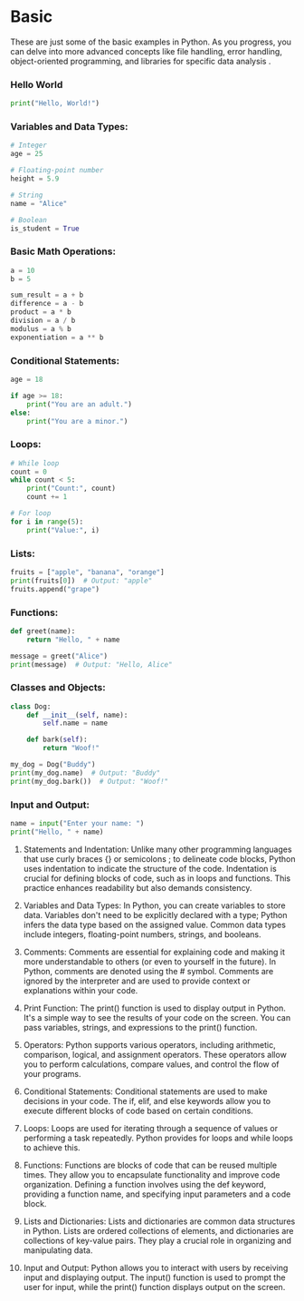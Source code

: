  # Basic
These are just some of the basic examples in Python. As you progress, you can delve into more advanced concepts like file handling, error handling, object-oriented programming, and libraries for specific data analysis .

### Hello World
```py copy
print("Hello, World!")
```

### Variables and Data Types:
```python copy showLineNumbers
# Integer
age = 25

# Floating-point number
height = 5.9

# String
name = "Alice"

# Boolean
is_student = True
```


### Basic Math Operations:
```python copy showLineNumbers
a = 10
b = 5

sum_result = a + b
difference = a - b
product = a * b
division = a / b
modulus = a % b
exponentiation = a ** b
```

### Conditional Statements:
```python copy showLineNumbers
age = 18

if age >= 18:
    print("You are an adult.")
else:
    print("You are a minor.")
```


### Loops:
```python copy showLineNumbers
# While loop
count = 0
while count < 5:
    print("Count:", count)
    count += 1

# For loop
for i in range(5):
    print("Value:", i)
```


### Lists:
```python copy showLineNumbers
fruits = ["apple", "banana", "orange"]
print(fruits[0])  # Output: "apple"
fruits.append("grape")
```


### Functions:
```python copy showLineNumbers
def greet(name):
    return "Hello, " + name

message = greet("Alice")
print(message)  # Output: "Hello, Alice"
```


### Classes and Objects:
```python copy showLineNumbers
class Dog:
    def __init__(self, name):
        self.name = name

    def bark(self):
        return "Woof!"

my_dog = Dog("Buddy")
print(my_dog.name)  # Output: "Buddy"
print(my_dog.bark())  # Output: "Woof!"
```


### Input and Output:
```python copy showLineNumbers
name = input("Enter your name: ")
print("Hello, " + name)
```












1. Statements and Indentation:
Unlike many other programming languages that use curly braces {} or semicolons ; to delineate code blocks, Python uses indentation to indicate the structure of the code. Indentation is crucial for defining blocks of code, such as in loops and functions. This practice enhances readability but also demands consistency.

2. Variables and Data Types:
In Python, you can create variables to store data. Variables don't need to be explicitly declared with a type; Python infers the data type based on the assigned value. Common data types include integers, floating-point numbers, strings, and booleans.

3. Comments:
Comments are essential for explaining code and making it more understandable to others (or even to yourself in the future). In Python, comments are denoted using the # symbol. Comments are ignored by the interpreter and are used to provide context or explanations within your code.

4. Print Function:
The print() function is used to display output in Python. It's a simple way to see the results of your code on the screen. You can pass variables, strings, and expressions to the print() function.

5. Operators:
Python supports various operators, including arithmetic, comparison, logical, and assignment operators. These operators allow you to perform calculations, compare values, and control the flow of your programs.

6. Conditional Statements:
Conditional statements are used to make decisions in your code. The if, elif, and else keywords allow you to execute different blocks of code based on certain conditions.

7. Loops:
Loops are used for iterating through a sequence of values or performing a task repeatedly. Python provides for loops and while loops to achieve this.

8. Functions:
Functions are blocks of code that can be reused multiple times. They allow you to encapsulate functionality and improve code organization. Defining a function involves using the def keyword, providing a function name, and specifying input parameters and a code block.

9. Lists and Dictionaries:
Lists and dictionaries are common data structures in Python. Lists are ordered collections of elements, and dictionaries are collections of key-value pairs. They play a crucial role in organizing and manipulating data.

10. Input and Output:
Python allows you to interact with users by receiving input and displaying output. The input() function is used to prompt the user for input, while the print() function displays output on the screen.